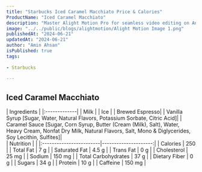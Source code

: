 ```yaml
---
title: "Starbucks Iced Caramel Macchiato Price & Calories"
ProductName: "Iced Caramel Macchiato" 
description: "Master Alight Motion Pro for seamless video editing on Android, iOS, and Tablets with our ultimate guide, unlocking advanced features and elevating your skills in 2024!"
image: "../../public/blogs/alightmotion/Alight Motion Image 1.png"
publishedAt: "2024-06-21"
updatedAt: "2024-06-21"
author: "Amin Ahsan"
isPublished: true
tags:
 
- Starbucks
      
---
```


 
## Iced Caramel Macchiato 
  
<div className="tables-container">
  <div className="table-wrapper">
    | Ingredients  |  
    |:-------------|
    | Milk         |
    | Ice          |
    | Brewed Espresso|
    | Vanilla Syrup [Sugar, Water, Natural Flavors, Potassium Sorbate, Citric Acid]|
    | Caramel Sauce [Sugar, Corn Syrup, Butter (Cream (Milk), Salt), Water, Heavy Cream, Nonfat Dry Milk, Natural Flavors, Salt, Mono & Diglycerides, Soy Lecithin, Sulfites]|  
  </div>
  <div className="table-wrapper">
    | Nutrition               |                      |  
    |:------------------------|---------------------:|
    | Calories                | 250                  |
    | Total Fat               | 7 g                  |
    | Saturated Fat           | 4.5 g                |
    | Trans Fat               | 0 g                  |
    | Cholesterol             | 25 mg                |
    | Sodium                  | 150 mg               |
    | Total Carbohydrates     | 37 g                 |
    | Dietary Fiber           | 0 g                  |
    | Sugars                  | 34 g                 |
    | Protein                 | 10 g                 |
    | Caffeine                | 150 mg               |
  </div>
</div>
<style jsx>{`
  .tables-container {
    display: flex;
    flex-direction: row;
    gap: 30px;
  }
  .table-wrapper {
    width: 500px; /* Adjust as needed */
  }
  @media (max-width: 768px) {
    .tables-container {
      flex-direction: column;
      gap: 0px; /* Adjust as needed */
    }
    .table-wrapper {
      width: 100%; /* Adjust as needed */
    }
  }
`}</style>

